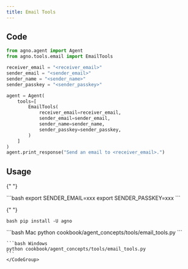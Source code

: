 ```yaml
---
title: Email Tools
---
```


## Code

```python cookbook/agent_concepts/tools/email_tools.py
from agno.agent import Agent
from agno.tools.email import EmailTools

receiver_email = "<receiver_email>"
sender_email = "<sender_email>"
sender_name = "<sender_name>"
sender_passkey = "<sender_passkey>"

agent = Agent(
    tools=[
        EmailTools(
            receiver_email=receiver_email,
            sender_email=sender_email,
            sender_name=sender_name,
            sender_passkey=sender_passkey,
        )
    ]
)
agent.print_response("Send an email to <receiver_email>.")
```

## Usage

<Steps>
  <Snippet file="create-venv-step.mdx" />

{" "}

<Step title="Set your email credentials">
  ```bash export SENDER_EMAIL=xxx export SENDER_PASSKEY=xxx ```
</Step>

{" "}

<Step title="Install libraries">```bash pip install -U agno ```</Step>

  <Step title="Run Agent">
    <CodeGroup>
    ```bash Mac
    python cookbook/agent_concepts/tools/email_tools.py
    ```

    ```bash Windows
    python cookbook/agent_concepts/tools/email_tools.py
    ```
    </CodeGroup>

  </Step>
</Steps>
